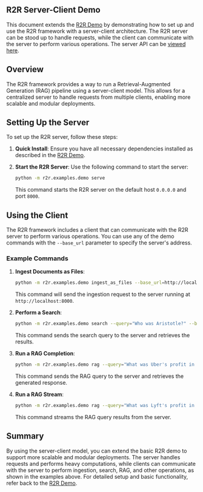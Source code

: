 ## R2R Server-Client Demo

This document extends the [R2R Demo](/getting-started/r2r-demo) by demonstrating how to set up and use the R2R framework with a server-client architecture. The R2R server can be stood up to handle requests, while the client can communicate with the server to perform various operations. The server API can be [viewed here](/getting-started/app-api).

## Overview

The R2R framework provides a way to run a Retrieval-Augmented Generation (RAG) pipeline using a server-client model. This allows for a centralized server to handle requests from multiple clients, enabling more scalable and modular deployments.

## Setting Up the Server

To set up the R2R server, follow these steps:

1. **Quick Install**:
   Ensure you have all necessary dependencies installed as described in the [R2R Demo](/getting-started/r2r-demo#setup).

2. **Start the R2R Server**:
   Use the following command to start the server:
   ```bash
   python -m r2r.examples.demo serve
   ```
   This command starts the R2R server on the default host `0.0.0.0` and port `8000`.

## Using the Client

The R2R framework includes a client that can communicate with the R2R server to perform various operations. You can use any of the demo commands with the `--base_url` parameter to specify the server's address.

### Example Commands

1. **Ingest Documents as Files**:
   ```bash
   python -m r2r.examples.demo ingest_as_files --base_url=http://localhost:8000
   ```
   This command will send the ingestion request to the server running at `http://localhost:8000`.

2. **Perform a Search**:
   ```bash
   python -m r2r.examples.demo search --query="Who was Aristotle?" --base_url=http://localhost:8000
   ```
   This command sends the search query to the server and retrieves the results.

3. **Run a RAG Completion**:
   ```bash
   python -m r2r.examples.demo rag --query="What was Uber's profit in 2020?" --base_url=http://localhost:8000
   ```
   This command sends the RAG query to the server and retrieves the generated response.

4. **Run a RAG Stream**:
   ```bash
   python -m r2r.examples.demo rag --query="What was Lyft's profit in 2020?" --streaming=true --base_url=http://localhost:8000
   ```
   This command streams the RAG query results from the server.

## Summary

By using the server-client model, you can extend the basic R2R demo to support more scalable and modular deployments. The server handles requests and performs heavy computations, while clients can communicate with the server to perform ingestion, search, RAG, and other operations, as shown in the examples above. For detailed setup and basic functionality, refer back to the [R2R Demo](/getting-started/r2r-demo).